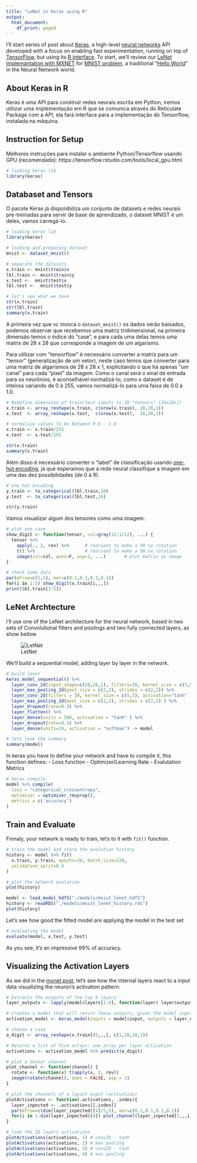 ```yaml
---
title: "LeNet in Keras using R"
output:
  html_document:
    df_print: paged
---
```


I'll start series of post about [Keras](https://keras.io/), a high-level [neural networks](https://en.wikipedia.org/wiki/Artificial_neural_network) API developed with a focus on enabling fast experimentation, running on top of [TensorFlow](https://www.tensorflow.org), but using its [R interface](https://keras.rstudio.com/). To start, we'll review our [LeNet implemantation with MXNET](https://yetanotheriteration.netlify.com/2018/01/implementing-lenet-with-mxnet-in-r/) for [MNIST problem](http://yann.lecun.com/exdb/mnist/), a traditional "[Hello World](https://en.wikipedia.org/wiki/%22Hello,_World!%22_program)" in the Neural Network world.

<!--more-->

## About Keras in R

Keras é uma API para construir redes neurais escrita em Python, iremos utilizar uma implementação em R que se comunica através do Reticulate Package com a API, ela fará interface para a implementação do Tensorflow, instalada na máquina.

## Instruction for Setup

Melhores instruções para instalar o ambiente Python/Tensorflow usando GPU (recomendado): https://tensorflow.rstudio.com/tools/local_gpu.html

```r
# loading keras lib
library(keras)
```


## Databaset and Tensors

O pacote Keras já disponibiliza um conjunto de datasets e redes neurais pre-treinadas para servir de base de aprendizado, o dataset MNIST é um deles, vamos carregá-lo.

```r

# loading keras lib
library(keras)

# loading and preparing dataset
mnist <- dataset_mnist() 

# separate the datasets
x.train <- mnist$train$x
lbl.train <- mnist$train$y
x.test <-  mnist$test$x
lbl.test <-  mnist$test$y

# let's see what we have
str(x.train)
str(lbl.train)
summary(x.train)

```


A primeira vez que vc invoca o `dataset_mnist()` os dados serão baixados, podemos observar que recebemos uma matriz tridimensional, na primeira dimensão temos o índice do "case", e para cada uma delas temos uma matrix de 28 x 28 que corresponde a imagem de um algarismo.

Para utilizar com "tensorflow" é necessário converter a matriz para um "tensor" (generalização de um vetor), neste caso temos que converter para uma matriz de algarismos de 28 x 28 x 1, explicitando o que há apenas "um canal" para cada "pixel" da imagem. Como o canal será o sinal de entrada para os neurônios, é aconselhável normalizá-lo, como o dataset é de inteiros variando de 0 à 255, vamos normalizá-lo para uma faixa de 0.0 à 1.0.

```r

# Redefine dimension of train/test inputs to 2D "tensors" (28x28x1)
x.train <- array_reshape(x.train, c(nrow(x.train), 28,28,1))
x.test  <- array_reshape(x.test,  c(nrow(x.test),  28,28,1))

# normalize values to be between 0.0 - 1.0
x.train <- x.train/255
x.test  <- x.test/255

str(x.train)
summary(x.train)

```


Além disso é necessário converter o "label" de classificação usando [one-hot encoding](https://machinelearningmastery.com/why-one-hot-encode-data-in-machine-learning/), já que esperamos que a rede neural classifique a imagem em uma das dez possibilidades (de 0 à 9).

```r

# one hot encoding
y.train <- to_categorical(lbl.train,10)
y.test  <- to_categorical(lbl.test,10)

str(y.train)

```


Vamos visualizar algum dos tensores como uma imagem.

```r

# plot one case
show_digit <- function(tensor, col=gray(12:1/12), ...) {
  tensor %>% 
    apply(., 2, rev) %>%      # reorient to make a 90 cw rotation
    t() %>%                   # reorient to make a 90 cw rotation
    image(col=col, axes=F, asp=1, ...)       # plot matrix as image
}

# check some data
par(mfrow=c(1,5), mar=c(0.1,0.1,0.1,0.1))
for(i in 1:5) show_digit(x.train[i,,,])
print(lbl.train[1:5])

```


## LeNet Archtecture

I’ll use one of the LeNet architecture for the neural network, based in two sets of Convolutional filters and poolings and two fully connected layers, as show bellow

![LetNet](https://www.pyimagesearch.com/wp-content/uploads/2016/06/lenet_architecture.png)

We'll build a sequential model, adding layer by layer in the network.

```r
# build lenet
keras_model_sequential() %>% 
  layer_conv_2d(input_shape=c(28,28,1), filters=20, kernel_size = c(5,5), activation = "tanh") %>% 
  layer_max_pooling_2d(pool_size = c(2,2), strides = c(2,2)) %>% 
  layer_conv_2d(filters = 50, kernel_size = c(5,5), activation="tanh" ) %>% 
  layer_max_pooling_2d(pool_size = c(2,2), strides = c(2,2) ) %>% 
  layer_dropout(rate=0.3) %>% 
  layer_flatten() %>% 
  layer_dense(units = 500, activation = "tanh" ) %>% 
  layer_dropout(rate=0.3) %>% 
  layer_dense(units=10, activation = "softmax") -> model

# lets look the summary
summary(model)
```

In keras you have to define your network and have to compile it, this function defines:
- Loss function
- Optimizer/Learning Rate
- Evalutation Metrics

```r
# keras compile
model %>% compile(
  loss = "categorical_crossentropy",
  optimizer = optimizer_rmsprop(),
  metrics = c('accuracy')
)

```

## Train and Evaluate

Finnaly, your network is ready to train, let's to it with `fit()` function.

```r

# train the model and store the evolution history
history <- model %>% fit(
  x.train, y.train, epochs=30, batch_size=128,
  validation_split=0.3
)

# plot the network evolution
plot(history)
```

```r
model <- load_model_hdf5("./models/mnist_lenet.hdf5")
history <- readRDS("./models/mnist_lenet_history.rds")
plot(history)
```

Let's see how good the fitted model are applying the model in the test set

```r

# evaluating the model
evaluate(model, x.test, y.test)

```

As you see, it's an impressive 99% of accuracy.

## Visualizing the Activation Layers

As we did in the [mxnet post](), let's see how the internal layers react to a input data visualizing the neuron's activation pattern:

```r
# Extracts the outputs of the top 8 layers:
layer_outputs <- lapply(model$layers[1:8], function(layer) layer$output)

# Creates a model that will return these outputs, given the model input:
activation_model <- keras_model(inputs = model$input, outputs = layer_outputs)

# choose a case
a_digit <- array_reshape(x.train[45,,,], c(1,28,28,1))

# Returns a list of five arrays: one array per layer activation
activations <- activation_model %>% predict(a_digit)

# plot a tensor channel
plot_channel <- function(channel) {
  rotate <- function(x) t(apply(x, 2, rev))
  image(rotate(channel), axes = FALSE, asp = 1)
}

# plot the channels of a layout ouput (activation)
plotActivations <- function(.activations, .index){
  layer_inpected <- .activations[[.index]]
  par(mfrow=c(dim(layer_inpected)[4]/5,5), mar=c(0.1,0.1,0.1,0.1))
  for(i in 1:dim(layer_inpected)[4]) plot_channel(layer_inpected[1,,,i])
}

# look the 2D layers activations
plotActivations(activations, 1) # conv2D - tanh
plotActivations(activations, 2) # max pooling
plotActivations(activations, 3) # conv2D - tanh
plotActivations(activations, 4) # max pooling

```

